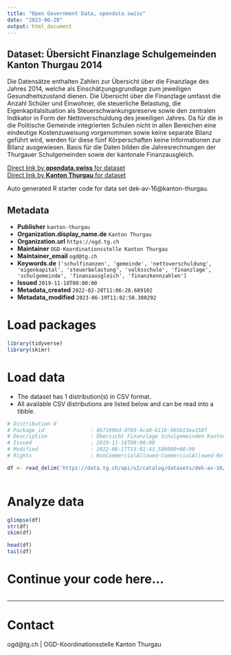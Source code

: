 ```yaml
---
title: "Open Government Data, opendata.swiss"
date: "2023-06-20"
output: html_document
---
```


## Dataset: Übersicht Finanzlage Schulgemeinden Kanton Thurgau 2014

Die Datensätze enthalten Zahlen zur Übersicht über die Finanzlage des Jahres 2014, welche als Einschätzungsgrundlage zum jeweiligen Gesundheitszustand dienen. Die Übersicht über die Finanzlage umfasst die Anzahl Schüler und Einwohner, die steuerliche Belastung, die Eigenkapitalsituation als Steuerschwankungsreserve sowie den zentralen Indikator in Form der Nettoverschuldung des jeweiligen Jahres. Da für die in die Politische Gemeinde integrierten Schulen nicht in allen Bereichen eine eindeutige Kostenzuweisung vorgenommen sowie keine separate Bilanz geführt wird, werden für diese fünf Körperschaften keine Informationen zur Bilanz ausgewiesen. Basis für die Daten bilden die Jahresrechnungen der Thurgauer Schulgemeinden sowie der kantonale Finanzausgleich.

[Direct link by **opendata.swiss** for dataset](https://opendata.swiss/de/dataset/ubersicht-finanzlage-schulgemeinden-kanton-thurgau-2014)<br>
[Direct link by **Kanton Thurgau** for dataset](https://data.tg.ch/explore/dataset/dek-av-16/)

Auto generated R starter code for data set dek-av-16@kanton-thurgau.

## Metadata

- **Publisher** `kanton-thurgau`
- **Organization.display_name.de** `Kanton Thurgau`
- **Organization.url** `https://ogd.tg.ch`
- **Maintainer** `OGD-Koordinationsstelle Kanton Thurgau`
- **Maintainer_email** `ogd@tg.ch`
- **Keywords.de** `['schulfinanzen', 'gemeinde', 'nettoverschuldung', 'eigenkapital', 'steuerbelastung', 'volksschule', 'finanzlage', 'schulgemeinde', 'finanzausgleich', 'finanzkennzahlen']`
- **Issued** `2019-11-18T00:00:00`
- **Metadata_created** `2022-02-28T11:06:28.689102`
- **Metadata_modified** `2023-06-19T11:02:50.380292`


# Load packages

```r

library(tidyverse)
library(skimr)

```

# Load data

-   The dataset has 1 distribution(s) in CSV format.
-   All available CSV distributions are listed below and can be read into a tibble.

```r

# Distribution 0
# Package_id               : 4b7169bd-d769-4ca0-b11b-9b5b13ea158f
# Description              : Übersicht Finanzlage Schulgemeinden Kanton Thurgau 2014 (csv)
# Issued                   : 2019-11-18T00:00:00
# Modified                 : 2022-08-17T13:01:43.588000+00:00
# Rights                   : NonCommercialAllowed-CommercialAllowed-ReferenceRequired

df <- read_delim('https://data.tg.ch/api/v2/catalog/datasets/dek-av-16/exports/csv')



```

# Analyze data

```r

glimpse(df)
str(df)
skim(df)

head(df)
tail(df)

```

# Continue your code here...

```r

```

------------------------------------------------------------------------

# Contact

ogd@tg.ch | OGD-Koordinationsstelle Kanton Thurgau
